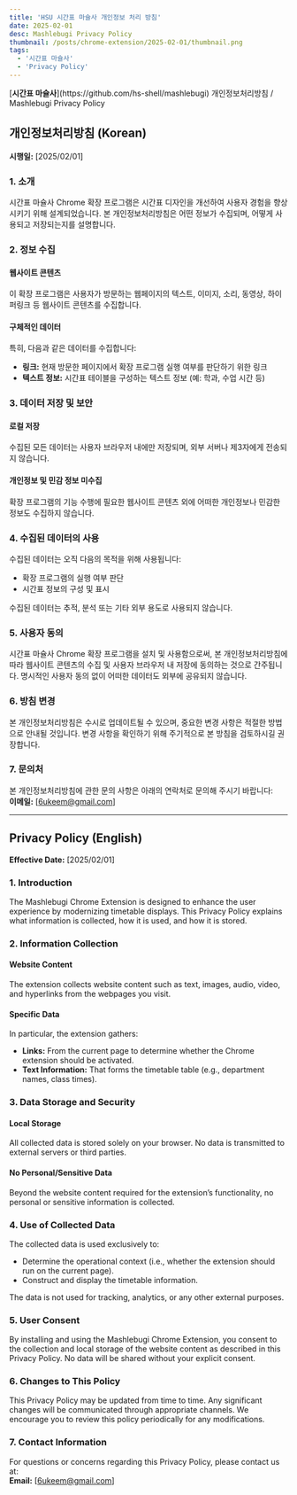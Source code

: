 ```yaml
---
title: 'HSU 시간표 마슐사 개인정보 처리 방침'
date: 2025-02-01
desc: Mashlebugi Privacy Policy
thumbnail: /posts/chrome-extension/2025-02-01/thumbnail.png
tags:
  - '시간표 마슐사'
  - 'Privacy Policy'
---
```


<Thumbnail src="/posts/chrome-extension/2025-02-01/thumbnail.png" />

<Callout type="info">
  [<strong>시간표 마슐사</strong>](https://github.com/hs-shell/mashlebugi) 개인정보처리방침 / Mashlebugi Privacy Policy
</Callout>


## 개인정보처리방침 (Korean)

**시행일:** [2025/02/01]

### 1. 소개
시간표 마슐사 Chrome 확장 프로그램은 시간표 디자인을 개선하여 사용자 경험을 향상시키기 위해 설계되었습니다. 본 개인정보처리방침은 어떤 정보가 수집되며, 어떻게 사용되고 저장되는지를 설명합니다.

### 2. 정보 수집

#### 웹사이트 콘텐츠
이 확장 프로그램은 사용자가 방문하는 웹페이지의 텍스트, 이미지, 소리, 동영상, 하이퍼링크 등 웹사이트 콘텐츠를 수집합니다.

#### 구체적인 데이터
특히, 다음과 같은 데이터를 수집합니다:
- **링크:** 현재 방문한 페이지에서 확장 프로그램 실행 여부를 판단하기 위한 링크
- **텍스트 정보:** 시간표 테이블을 구성하는 텍스트 정보 (예: 학과, 수업 시간 등)

### 3. 데이터 저장 및 보안

#### 로컬 저장
수집된 모든 데이터는 사용자 브라우저 내에만 저장되며, 외부 서버나 제3자에게 전송되지 않습니다.

#### 개인정보 및 민감 정보 미수집
확장 프로그램의 기능 수행에 필요한 웹사이트 콘텐츠 외에 어떠한 개인정보나 민감한 정보도 수집하지 않습니다.

### 4. 수집된 데이터의 사용
수집된 데이터는 오직 다음의 목적을 위해 사용됩니다:
- 확장 프로그램의 실행 여부 판단
- 시간표 정보의 구성 및 표시

수집된 데이터는 추적, 분석 또는 기타 외부 용도로 사용되지 않습니다.

### 5. 사용자 동의
시간표 마슐사 Chrome 확장 프로그램을 설치 및 사용함으로써, 본 개인정보처리방침에 따라 웹사이트 콘텐츠의 수집 및 사용자 브라우저 내 저장에 동의하는 것으로 간주됩니다. 명시적인 사용자 동의 없이 어떠한 데이터도 외부에 공유되지 않습니다.

### 6. 방침 변경
본 개인정보처리방침은 수시로 업데이트될 수 있으며, 중요한 변경 사항은 적절한 방법으로 안내될 것입니다. 변경 사항을 확인하기 위해 주기적으로 본 방침을 검토하시길 권장합니다.

### 7. 문의처
본 개인정보처리방침에 관한 문의 사항은 아래의 연락처로 문의해 주시기 바랍니다:  
**이메일:** [6ukeem@gmail.com]  

---

## Privacy Policy (English)

**Effective Date:** [2025/02/01]

### 1. Introduction
The Mashlebugi Chrome Extension is designed to enhance the user experience by modernizing timetable displays. This Privacy Policy explains what information is collected, how it is used, and how it is stored.

### 2. Information Collection

#### Website Content
The extension collects website content such as text, images, audio, video, and hyperlinks from the webpages you visit.

#### Specific Data
In particular, the extension gathers:
- **Links:** From the current page to determine whether the Chrome extension should be activated.
- **Text Information:** That forms the timetable table (e.g., department names, class times).

### 3. Data Storage and Security

#### Local Storage
All collected data is stored solely on your browser. No data is transmitted to external servers or third parties.

#### No Personal/Sensitive Data
Beyond the website content required for the extension’s functionality, no personal or sensitive information is collected.

### 4. Use of Collected Data
The collected data is used exclusively to:
- Determine the operational context (i.e., whether the extension should run on the current page).
- Construct and display the timetable information.

The data is not used for tracking, analytics, or any other external purposes.

### 5. User Consent
By installing and using the Mashlebugi Chrome Extension, you consent to the collection and local storage of the website content as described in this Privacy Policy. No data will be shared without your explicit consent.

### 6. Changes to This Policy
This Privacy Policy may be updated from time to time. Any significant changes will be communicated through appropriate channels. We encourage you to review this policy periodically for any modifications.

### 7. Contact Information
For questions or concerns regarding this Privacy Policy, please contact us at:  
**Email:** [6ukeem@gmail.com] 